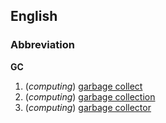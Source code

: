 ==English==
===Abbreviation===
'''GC'''

#(''computing'') [[garbage collect]]
#(''computing'') [[garbage collection]]
#(''computing'') [[garbage collector]]